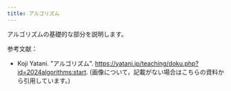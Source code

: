 ```yaml
---
title: アルゴリズム
---
```


アルゴリズムの基礎的な部分を説明します。

参考文献：
- Koji Yatani. "アルゴリズム". https://yatani.jp/teaching/doku.php?id=2024algorithms:start. 
(画像について，記載がない場合はこちらの資料から引用しています。)


<DocCardList />